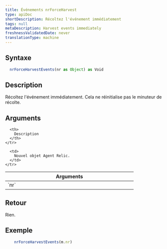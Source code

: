 ```yaml
---
title: Événements nrForceHarvest
type: apiDoc
shortDescription: Récoltez l'événement immédiatement
tags: null
metaDescription: Harvest events immediately
freshnessValidatedDate: never
translationType: machine
---
```


## Syntaxe

```js
  nrForceHarvestEvents(nr as Object) as Void
```

## Description

Récoltez l'événement immédiatement. Cela ne réinitialise pas le minuteur de récolte.

## Arguments

<table>
  <thead>
    <tr>
      <th width="25%">
        Arguments
      </th>

      <th>
        Description
      </th>
    </tr>
  </thead>

  <tbody>
    <tr>
      <td>
        `nr`
      </td>

      <td>
        Nouvel objet Agent Relic.
      </td>
    </tr>
  </tbody>
</table>

## Retour

Rien.

## Exemple

```js
  	nrForceHarvestEvents(m.nr)
```